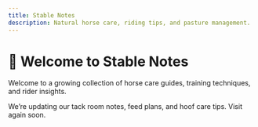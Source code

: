 ```yaml
---
title: Stable Notes
description: Natural horse care, riding tips, and pasture management.
---
```


# 🐎 Welcome to Stable Notes

Welcome to a growing collection of horse care guides, training techniques, and rider insights.

We’re updating our tack room notes, feed plans, and hoof care tips. Visit again soon.
